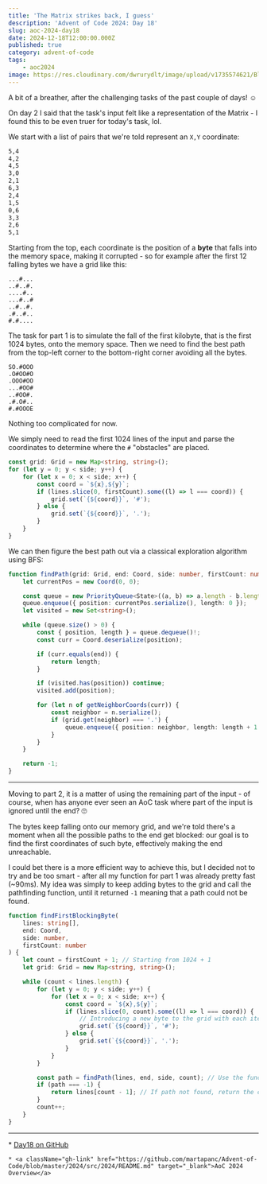 ```yaml
---
title: 'The Matrix strikes back, I guess'
description: 'Advent of Code 2024: Day 18'
slug: aoc-2024-day18
date: 2024-12-18T12:00:00.000Z
published: true
category: advent-of-code
tags:
    - aoc2024
image: https://res.cloudinary.com/dwrurydlt/image/upload/v1735574621/Blog/2024-day-18_rydc4s.webp
---
```


A bit of a breather, after the challenging tasks of the past couple of days! ☺️

On day 2 I said that the task's input felt like a representation of the Matrix - I found this to be even truer for today's task, lol.

We start with a list of pairs that we're told represent an `X,Y` coordinate:

```bash
5,4
4,2
4,5
3,0
2,1
6,3
2,4
1,5
0,6
3,3
2,6
5,1
```

Starting from the top, each coordinate is the position of a **byte** that falls into the memory space, making it corrupted - so for example after the first 12 falling bytes we have a grid like this:

```aoc
...#...
..#..#.
....#..
...#..#
..#..#.
.#..#..
#.#....
```

The task for part 1 is to simulate the fall of the first kilobyte, that is the first 1024 bytes, onto the memory space. Then we need to find the best path from the top-left corner to the bottom-right corner avoiding all the bytes.

```aoc
SO.#OOO
.O#OO#O
.OOO#OO
...#OO#
..#OO#.
.#.O#..
#.#OOOE
```

Nothing too complicated for now.

We simply need to read the first 1024 lines of the input and parse the coordinates to determine where the `#` "obstacles" are placed.

```ts
const grid: Grid = new Map<string, string>();
for (let y = 0; y < side; y++) {
    for (let x = 0; x < side; x++) {
        const coord = `${x},${y}`;
        if (lines.slice(0, firstCount).some((l) => l === coord)) {
            grid.set(`{${coord}}`, '#');
        } else {
            grid.set(`{${coord}}`, '.');
        }
    }
}
```

We can then figure the best path out via a classical exploration algorithm using BFS:

```ts
function findPath(grid: Grid, end: Coord, side: number, firstCount: number) {
    let currentPos = new Coord(0, 0);

    const queue = new PriorityQueue<State>((a, b) => a.length - b.length);
    queue.enqueue({ position: currentPos.serialize(), length: 0 });
    let visited = new Set<string>();

    while (queue.size() > 0) {
        const { position, length } = queue.dequeue()!;
        const curr = Coord.deserialize(position);

        if (curr.equals(end)) {
            return length;
        }

        if (visited.has(position)) continue;
        visited.add(position);

        for (let n of getNeighborCoords(curr)) {
            const neighbor = n.serialize();
            if (grid.get(neighbor) === '.') {
                queue.enqueue({ position: neighbor, length: length + 1 });
            }
        }
    }

    return -1;
}
```

---

Moving to part 2, it is a matter of using the remaining part of the input - of course, when has anyone ever seen an AoC task where part of the input is ignored until the end? 🙄

The bytes keep falling onto our memory grid, and we're told there's a moment when all the possible paths to the end get blocked: our goal is to find the first coordinates of such byte, effectively making the end unreachable.

I could bet there is a more efficient way to achieve this, but I decided not to try and be too smart - after all my function for part 1 was already pretty fast (~90ms). My idea was simply to keep adding bytes to the grid and call the pathfinding function, until it returned `-1` meaning that a path could not be found.

```ts
function findFirstBlockingByte(
    lines: string[],
    end: Coord,
    side: number,
    firstCount: number
) {
    let count = firstCount + 1; // Starting from 1024 + 1
    let grid: Grid = new Map<string, string>();

    while (count < lines.length) {
        for (let y = 0; y < side; y++) {
            for (let x = 0; x < side; x++) {
                const coord = `${x},${y}`;
                if (lines.slice(0, count).some((l) => l === coord)) {
                    // Introducing a new byte to the grid with each iteration
                    grid.set(`{${coord}}`, '#');
                } else {
                    grid.set(`{${coord}}`, '.');
                }
            }
        }

        const path = findPath(lines, end, side, count); // Use the function from part 1 to find a path, if any
        if (path === -1) {
            return lines[count - 1]; // If path not found, return the coordinates of the byte that caused the blockage
        }
        count++;
    }
}
```

---

<div className="flex flex-col gap-2">
    * <a className="gh-link" href="https://github.com/martapanc/Advent-of-Code/blob/master/2024/src/2024/day18/day18.ts" target="_blank">Day18 on GitHub</a>

    * <a className="gh-link" href="https://github.com/martapanc/Advent-of-Code/blob/master/2024/src/2024/README.md" target="_blank">AoC 2024 Overview</a>

</div>
